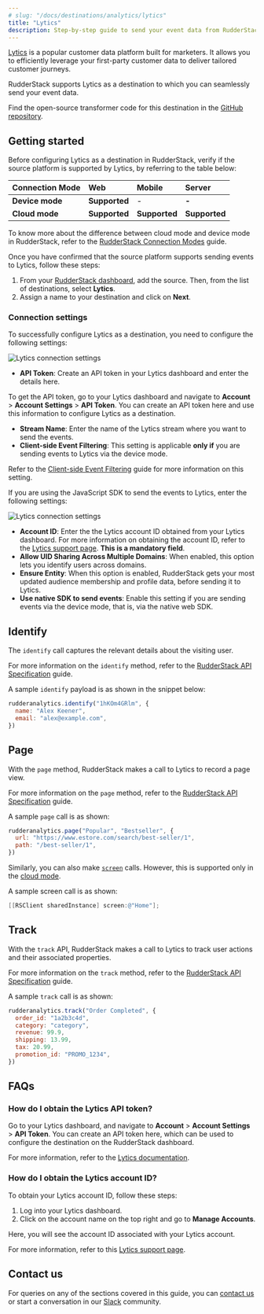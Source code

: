 ```yaml
---
# slug: "/docs/destinations/analytics/lytics"
title: "Lytics"
description: Step-by-step guide to send your event data from RudderStack to Lytics.
---
```


[Lytics](https://www.lytics.com/) is a popular customer data platform built for marketers. It allows you to efficiently leverage your first-party customer data to deliver tailored customer journeys.

RudderStack supports Lytics as a destination to which you can seamlessly send your event data.

<div class="successBlock">

Find the open-source transformer code for this destination in the <a href="https://github.com/rudderlabs/rudder-transformer/tree/master/v0/destinations/lytics">GitHub repository</a>.
</div>

## Getting started

Before configuring Lytics as a destination in RudderStack, verify if the source platform is supported by Lytics, by referring to the table below:

| **Connection Mode** | **Web**       | **Mobile**    | **Server**    |
| :------------------ | :------------ | :------------ | :------------ |
| **Device mode**     | **Supported** | -             | **-**         |
| **Cloud mode**      | **Supported** | **Supported** | **Supported** |

<div class="infoBlock">

To know more about the difference between cloud mode and device mode in RudderStack, refer to the <a href="https://rudderstack.com/docs/rudderstack-cloud/rudderstack-connection-modes/">RudderStack Connection Modes</a> guide.
</div>

Once you have confirmed that the source platform supports sending events to Lytics, follow these steps:

1. From your [RudderStack dashboard](https://app.rudderstack.com/), add the source. Then, from the list of destinations, select **Lytics**.
2. Assign a name to your destination and click on **Next**.

### Connection settings

To successfully configure Lytics as a destination, you need to configure the following settings:

<img src="../../assets/event-stream-destinations/lytics-connection-settings.png" alt="Lytics connection settings" />

- **API Token**: Create an API token in your Lytics dashboard and enter the details here.

<div class="infoBlock">

To get the API token, go to your Lytics dashboard and navigate to <strong>Account</strong> &gt; <strong>Account Settings</strong> &gt; <strong>API Token</strong>. You can create an API token here and use this information to configure Lytics as a destination.
</div>

- **Stream Name**: Enter the name of the Lytics stream where you want to send the events.
- **Client-side Event Filtering**: This setting is applicable **only if** you are sending events to Lytics via the device mode. 

<div class="infoBlock">
  
Refer to the <a href="https://www.rudderstack.com/docs/stream-sources/rudderstack-sdk-integration-guides/event-filtering/">Client-side Event Filtering</a> guide for more information on this setting.
</div>

If you are using the JavaScript SDK to send the events to Lytics, enter the following settings:

<img src="../../assets/event-stream-destinations/lytics-connection-settings-2.png" alt="Lytics connection settings" />

- **Account ID**: Enter the the Lytics account ID obtained from your Lytics dashboard. For more information on obtaining the account ID, refer to the [Lytics support page](https://support.lytics.com/hc/en-us/articles/115001231351-How-do-I-find-my-Lytics-account-ID-). **This is a mandatory field**.
- **Allow UID Sharing Across Multiple Domains**: When enabled, this option lets you identify users across domains.
- **Ensure Entity**: When this option is enabled, RudderStack gets your most updated audience membership and profile data, before sending it to Lytics.
- **Use native SDK to send events**: Enable this setting if you are sending events via the device mode, that is, via the native web SDK.

## Identify

The `identify` call captures the relevant details about the visiting user.

<div class="infoBlock">

For more information on the <code class="inline-code">identify</code> method, refer to the <a href="https://rudderstack.com/docs/rudderstack-api/api-specification/rudderstack-spec/identify/">RudderStack API Specification</a> guide.
</div>

A sample `identify` payload is as shown in the snippet below:

```javascript
rudderanalytics.identify("1hKOm4GRlm", {
  name: "Alex Keener",
  email: "alex@example.com",
})
```

## Page

With the `page` method, RudderStack makes a call to Lytics to record a page view.

<div class="infoBlock">

For more information on the <code class="inline-code">page</code> method, refer to the <a href="https://rudderstack.com/docs/rudderstack-api/api-specification/rudderstack-spec/page/">RudderStack API Specification</a> guide.
</div>

A sample `page` call is as shown:

```javascript
rudderanalytics.page("Popular", "Bestseller", {
  url: "https://www.estore.com/search/best-seller/1",
  path: "/best-seller/1",
})
```

Similarly, you can also make [`screen`](https://rudderstack.com/docs/rudderstack-api/api-specification/rudderstack-spec/screen/) calls. However, this is supported only in the [cloud mode](https://rudderstack.com/docs/rudderstack-cloud/rudderstack-connection-modes/#cloud-mode).

A sample screen call is as shown:

```objectivec
[[RSClient sharedInstance] screen:@"Home"];
```

## Track

With the `track` API, RudderStack makes a call to Lytics to track user actions and their associated properties.

<div class="infoBlock">

For more information on the <code class="inline-code">track</code> method, refer to the <a href="https://rudderstack.com/docs/rudderstack-api/api-specification/rudderstack-spec/track/">RudderStack API Specification</a> guide.
</div>

A sample `track` call is as shown:

```javascript
rudderanalytics.track("Order Completed", {
  order_id: "1a2b3c4d",
  category: "category",
  revenue: 99.9,
  shipping: 13.99,
  tax: 20.99,
  promotion_id: "PROMO_1234",
})
```

## FAQs

### How do I obtain the Lytics API token?

Go to your Lytics dashboard, and navigate to **Account** > **Account Settings** > **API Token**. You can create an API token here, which can be used to configure the destination on the RudderStack dashboard.

For more information, refer to the [Lytics documentation](https://learn.lytics.com/documentation/product/features/account-management/managing-api-tokens#managing-api-tokens).

### How do I obtain the Lytics account ID?

To obtain your Lytics account ID, follow these steps:

1. Log into your Lytics dashboard.
2. Click on the account name on the top right and go to **Manage Accounts**.

Here, you will see the account ID associated with your Lytics account.

For more information, refer to this [Lytics support page](https://support.lytics.com/hc/en-us/articles/115001231351-How-do-I-find-my-Lytics-account-ID-).

## Contact us

For queries on any of the sections covered in this guide, you can [contact us](mailto:%20docs@rudderstack.com) or start a conversation in our [Slack](https://rudderstack.com/join-rudderstack-slack-community) community.